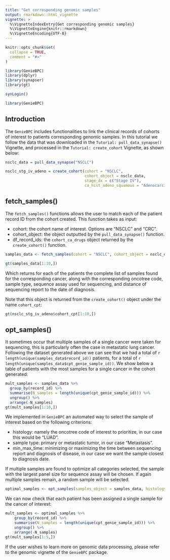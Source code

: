 ```yaml
---
title: "Get corresponding genomic samples"
output: rmarkdown::html_vignette
vignette: >
  %\VignetteIndexEntry{Get corresponding genomic samples}
  %\VignetteEngine{knitr::rmarkdown}
  %\VignetteEncoding{UTF-8}
---
```


```r
knitr::opts_chunk$set(
  collapse = TRUE,
  comment = "#>"
)

library(GenieBPC)
library(dplyr)
library(synapser)
library(gt)

synLogin()
```

```r
library(GenieBPC)
```


## Introduction

The `GenieBPC` includes functionalities to link the clinical records of cohorts of interest to patients corresponding genomic samples. In this tutorial we follow the data that was downloaded in the `Tutorial: pull_data_synapse()` Vignette, and processed in the `Tutorial: create_cohort` Vignette, as shown below:

```r
nsclc_data = pull_data_synapse("NSCLC")

nsclc_stg_iv_adeno = create_cohort(cohort = "NSCLC",
                                   cohort_object = nsclc_data,
                                   stage_dx = c("Stage IV"),
                                   ca_hist_adeno_squamous = "Adenocarcinoma")

```


## fetch_samples()

The `fetch_samples()` functions allows the user to match each of the patient record ID from the cohort created. This function takes as input:

- cohort: the cohort name of interest. Options are "NSCLC" and "CRC".
- cohort_object: the object outputted by the `pull_data_synapse()` function.
- df_record_ids: the `cohort_ca_drugs` object returned by the `create_cohort()` function.

```r
samples_data <- fetch_samples(cohort = "NSCLC", cohort_object = nsclc_data,df_record_ids = nsclc_stg_iv_adeno$cohort_ca_drugs)

gt(samples_data[1:10,])
```

Which returns for each of the patients the complete list of samples found for the corresponding cancer, along with the corresponding oncotree code, sample type, sequence assay used for sequencing, and distance of sequencing report to the date of diagnosis.

Note that this object is returned from the `create_cohort()` object under the name `cohort_cpt`:

```r
gt(nsclc_stg_iv_adeno$cohort_cpt[1:10,])
```


## opt_samples()

It sometimes occur that multiple samples of a single cancer were taken for sequencing, this is particularly often the case in metastatic lung cancer. Following the dataset generated above we can see that we had a total of `r length(unique(samples_data$record_id))` patients, for a total of `r length(unique(samples_data$cpt_genie_sample_id))`. We show below a table of patients with the most samples for a single cancer in the cohort generated:

```r
mult_samples <- samples_data %>% 
  group_by(record_id) %>% 
  summarise(N_samples = length(unique(cpt_genie_sample_id))) %>% 
  ungroup() %>% 
  arrange(-N_samples)
gt(mult_samples[1:10,])
```

We implemented in `GenieBPC` an automated way to select the sample of interest based on the following criterions:

- histology: namely the oncotree code of interest to prioritize, in our case this would be "LUAD".
- sample type: primary or metastatic tumor, in our case "Metastasis".
- min_max_time: minimizing or maximizing the time between sequencing report and diagnosis of disease, in our case we want the sample closest to diagnosis date. 

If multiple samples are found to optimize all categories selected, the sample with the largest panel size for sequence assay will be chosen. If again multiple samples remain, a random sample will be selected.

```r
optimal_samples <- opt_samples(samples_object = samples_data, histology = "LUAD",sample_type = "Metastasis",min_max_time = "min")
```


We can now check that each patient has been assigned a single sample for the cancer of interest:

```r
mult_samples <- optimal_samples %>% 
    group_by(record_id) %>% 
    summarise(N_samples = length(unique(cpt_genie_sample_id))) %>% 
    ungroup() %>% 
    arrange(-N_samples)
gt(mult_samples[1:5,])
```

If the user wishes to learn more on genomic data processing, please refer to the genomic vignette of the `GenieBPC` package. 
